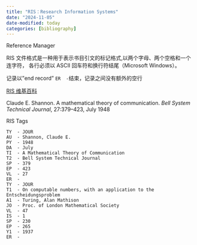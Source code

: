 ```yaml
---
title: "RIS：Research Information Systems"
date: "2024-11-05"
date-modified: today
categories: [bibliography]
---
```


Reference Manager

RIS 文件格式是一种用于表示书目引文的标记格式,以两个字母、两个空格和一个连字符， 各行必须以 ASCII 回车符和换行符结尾（Microsoft Windows）。

记录以"end record" `ER  -`结束，记录之间没有额外的空行

[RIS 维基百科](https://en.wikipedia.org/wiki/RIS_(file_format))

Claude E. Shannon. A mathematical theory of communication. *Bell System Technical Journal*, 27:379–423, July 1948

RIS Tags

```         
TY  - JOUR
AU  - Shannon, Claude E.
PY  - 1948
DA  - July
TI  - A Mathematical Theory of Communication
T2  - Bell System Technical Journal
SP  - 379
EP  - 423
VL  - 27
ER  - 
TY  - JOUR
T1  - On computable numbers, with an application to the Entscheidungsproblem
A1  - Turing, Alan Mathison
JO  - Proc. of London Mathematical Society
VL  - 47
IS  - 1
SP  - 230
EP  - 265
Y1  - 1937
ER  - 
```
